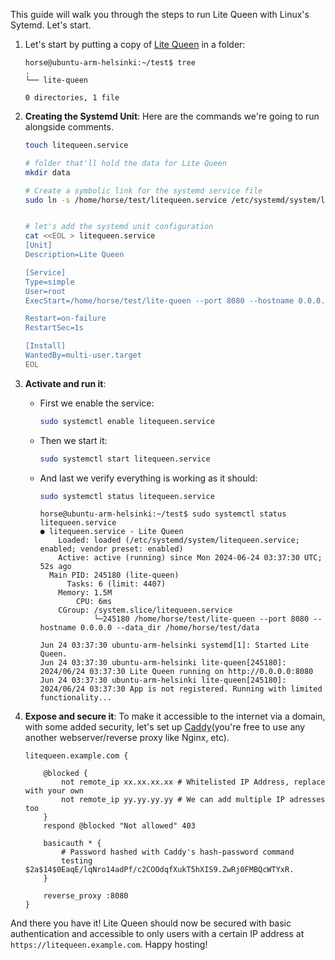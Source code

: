 


This guide will walk you through the steps to run Lite Queen with Linux's Sytemd. Let's start.

1. Let's start by putting a copy of [Lite Queen](https://litequeen.com/) in a folder:

    ```text
    horse@ubuntu-arm-helsinki:~/test$ tree
    .
    └── lite-queen

    0 directories, 1 file
    ```


2. **Creating the Systemd Unit**: Here are the commands we're going to run alongside comments.

    ```bash
    touch litequeen.service

    # folder that'll hold the data for Lite Queen
    mkdir data

    # Create a symbolic link for the systemd service file
    sudo ln -s /home/horse/test/litequeen.service /etc/systemd/system/litequeen.service


    # let's add the systemd unit configuration
    cat <<EOL > litequeen.service
    [Unit]
    Description=Lite Queen 

    [Service]
    Type=simple
    User=root
    ExecStart=/home/horse/test/lite-queen --port 8080 --hostname 0.0.0.0 --data_dir /home/horse/test/data

    Restart=on-failure
    RestartSec=1s

    [Install]
    WantedBy=multi-user.target
    EOL
    ```

3. **Activate and run it**: 

    - First we enable the service:
    
      ```bash
      sudo systemctl enable litequeen.service
      ```

    - Then we start it:

      ```bash
      sudo systemctl start litequeen.service
      ```

    - And last we verify everything is working as it should:

      ```bash
      sudo systemctl status litequeen.service
      ```

      ```text
      horse@ubuntu-arm-helsinki:~/test$ sudo systemctl status litequeen.service
      ● litequeen.service - Lite Queen
          Loaded: loaded (/etc/systemd/system/litequeen.service; enabled; vendor preset: enabled)
          Active: active (running) since Mon 2024-06-24 03:37:30 UTC; 52s ago
        Main PID: 245180 (lite-queen)
            Tasks: 6 (limit: 4407)
          Memory: 1.5M
              CPU: 6ms
          CGroup: /system.slice/litequeen.service
                  └─245180 /home/horse/test/lite-queen --port 8080 --hostname 0.0.0.0 --data_dir /home/horse/test/data

      Jun 24 03:37:30 ubuntu-arm-helsinki systemd[1]: Started Lite Queen.
      Jun 24 03:37:30 ubuntu-arm-helsinki lite-queen[245180]: 2024/06/24 03:37:30 Lite Queen running on http://0.0.0.0:8080
      Jun 24 03:37:30 ubuntu-arm-helsinki lite-queen[245180]: 2024/06/24 03:37:30 App is not registered. Running with limited functionality...
      ```

4. **Expose and secure it**:  To make it accessible to the internet via a domain, with some added security, let's set up [Caddy](https://caddyserver.com/)(you're  free to use any another webserver/reverse proxy like Nginx, etc).

    ```text
    litequeen.example.com {

        @blocked {
            not remote_ip xx.xx.xx.xx # Whitelisted IP Address, replace with your own
            not remote_ip yy.yy.yy.yy # We can add multiple IP adresses too
        }
        respond @blocked "Not allowed" 403

        basicauth * { 
            # Password hashed with Caddy's hash-password command
            testing $2a$14$0EaqE/lqNro14adPf/c2COOdqfXukT5hXIS9.ZwRj0FMBQcWTYxR.
        }

        reverse_proxy :8080
    }
    ```

 And there you have it! Lite Queen should now be secured with basic authentication and accessible to only users with a certain IP address at `https://litequeen.example.com`. Happy hosting!